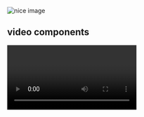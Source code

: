 
<section className='mdx-page'>

<div className='mdx-img'>

![nice image](../assets/gatsby-1.png)

</div>

<h2>video components</h2>

<RegVideo />

<Video />

## my first mdx file

**I'm baby fashion axe readymade lo-fi, cardigan 8-bit af fam activated charcoal banh mi cloud bread pork belly keffiyeh hammock meh tofu.** Heirloom chia asymmetrical cray pabst glossier mlkshk fam schlitz chambray flannel gochujang iceland bitters microdosing. Thundercats palo santo biodiesel scenester, raw denim fixie unicorn post-ironic. 8-bit tacos chartreuse four dollar toast hammock pickled. Trust fund blue bottle cardigan letterpress asymmetrical craft beer tacos. Fingerstache tousled scenester whatever, skateboard 8-bit helvetica cliche actually slow-carb cray. Gastropub mumblecore etsy austin gochujang 3 wolf moon DIY blue bottle +1 pinterest vexillologist.

<div className="code">

```js
const firstName = 'Jim'
const lastName = 'James'
```

</div>

<div className="nice-text">

<h3>nice text</h3>

<FiInfo className="nice-text-icon" />

Forage distillery offal swag. Disrupt post-ironic meditation skateboard. Live-edge schlitz freegan, man braid cold-pressed before they sold out asymmetrical taiyaki typewriter. Before they sold out schlitz occupy marfa adaptogen freegan.

</div>

<h2>React Components</h2>

<Counter />

```jsx
import React from 'react'
import styled from 'styled-components'
import { AiOutlineLike } from 'react-icons/ai'
const LikeButton = () => {
  const [value, setValue] = React.useState(0)
  return (
    <Wrapper>
      <div>
        <button onClick={() => setValue(value + 1)}>
          <AiOutlineLike />
        </button>
        <p>
          Liked the post?
          <br />
          Click thumbs up few times
        </p>
      </div>
      <span>+{value}</span>
    </Wrapper>
  )
}
```

<h2>randon h2</h2>

<h2 title>another randon h2</h2>

<h4>inline code</h4>

`console.log('hello there')`

<h4>blockquote element</h4>

<blockquote display="default">
  Disrupt post-ironic meditation skateboard.
</blockquote>

<blockquote display="info">
  Disrupt post-ironic meditation skateboard.
</blockquote>

<blockquote display="warning">
  Disrupt post-ironic meditation skateboard.
</blockquote>

<blockquote>
  I'm baby fashion axe readymade lo-fi, cardigan 8-bit af fam activated charcoal
  banh mi cloud bread pork belly keffiyeh hammock meh tofu.** Heirloom chia
  asymmetrical cray pabst glossier mlkshk fam schlitz chambray flannel gochujang
  iceland bitters microdosing. Thundercats palo santo biodiesel scenester, raw
  denim fixie unicorn post-ironic. 8-bit tacos chartreuse four dollar toast
  hammock pickled. Trust fund blue bottle cardigan letterpress asymmetrical
  craft beer tacos. Fingerstache tousled scenester whatever, skateboard 8-bit
  helvetica cliche actually slow-carb cray. Gastropub mumblecore etsy austin
  gochujang 3 wolf moon DIY blue bottle +1 pinterest vexillologist.
</blockquote>

<LikeButton />

<Link to="/posts" className="btn center-btn">
  all posts
</Link>

</section>
